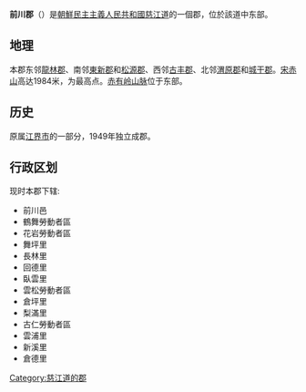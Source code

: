 {{expand|time=2010-03-30T09:26:41+00:00}}
{{Infobox Korean settlement
| title = 前川郡
| context = north
| hangul = 전천군
| hanja = {{linktext|前|川|郡}}
|rr=Jeoncheon-gun
|mr=Chŏnch'ŏn-gun
| divs = 1邑、4勞動者區、11里
| area_km2 = 980
| pop = 100000
| popyear = 1990
| popnote = 
}}
'''前川郡'''（{{kor|諺=전천군|漢=前川郡|羅=Jŏnchŏn gun|f=y}}）是[[朝鮮民主主義人民共和國|朝鮮民主主義人民共和國]][[慈江道|慈江道]]的一個郡，位於該道中东部。

== 地理 ==
本郡东邻[[龍林郡|龍林郡]]、南邻[[東新郡|東新郡]]和[[松源郡|松源郡]]、西邻[[古丰郡|古丰郡]]、北邻[[渭原郡|渭原郡]]和[[城干郡|城干郡]]。[[宋赤山|宋赤山]]高达1984米，为最高点。[[赤有岭山脉|赤有岭山脉]]位于东部。
==历史==
原属[[江界市|江界市]]的一部分，1949年独立成郡。
==行政区划==
现时本郡下辖:
*前川邑
*鶴舞勞動者區
*花岩勞動者區 
*舞坪里 
*長林里 
*回德里
*臥雲里
*雲松勞動者區 
*倉坪里 
*梨滿里 
*古仁勞動者區 
*雲浦里
*新溪里
*倉德里

{{慈江道行政區劃}}

{{DEFAULTSORT:Jonchon-gun}}
[[Category:慈江道的郡|Category:慈江道的郡]]